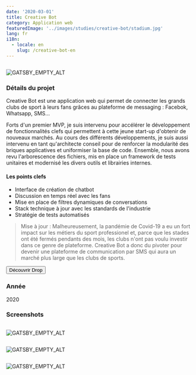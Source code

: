 ```yaml
---
date: '2020-03-01'
title: Creative Bot
category: Application web
featuredImage: '../images/studies/creative-bot/stadium.jpg'
lang: fr
i18n:
  - locale: en
    slug: /creative-bot-en
---
```


<Image>

![GATSBY_EMPTY_ALT](../images/studies/creative-bot/portfolio.png)

</Image>

### Détails du projet

Creative Bot est une application web qui permet de connecter les grands clubs de sport à leurs fans grâces au plateforme de messaging : Facebok, Whatsapp, SMS...

Forts d'un premier MVP, je suis intervenu pour accélérer le développement de fonctionnalités clefs qui permettent à cette jeune start-up d'obtenir de nouveaux marchés. Au cours des différents développements, je suis aussi intervenu en tant qu'architecte conseil pour de renforcer la modularité des briques applicatives et uniformiser la base de code. Ensemble, nous avons revu l'arborescence des fichiers, mis en place un framework de tests unitaires et modernisé les divers outils et librairies internes.

#### Les points clefs

- Interface de création de chatbot
- Discussion en temps réel avec les fans
- Mise en place de filtres dynamiques de conversations
- Stack technique à jour avec les standards de l'industrie
- Stratégie de tests automatisés

> Mise à jour : Malheureusement, la pandémie de Covid-19 a eu un fort impact sur les métiers du sport professionel et, parce que les stades ont été fermés pendants des mois, les clubs n'ont pas voulu investir dans ce genre de plateforme. Creative Bot a donc du pivoter pour devenir une plateforme de communication par SMS qui aura un marché plus large que les clubs de sports.

<p style={{textAlign: 'center'}}><Button href="https://usedrop.io">Découvrir Drop</Button></p>

### Année
2020

### Screenshots

<Image>

![GATSBY_EMPTY_ALT](../images/studies/creative-bot/botbuilder.jpg)

</Image>

<p/>
<Image>

![GATSBY_EMPTY_ALT](../images/studies/creative-bot/inbox.jpg)

</Image>
<p/>

<Image>

![GATSBY_EMPTY_ALT](../images/studies/creative-bot/network.jpg)

</Image>
